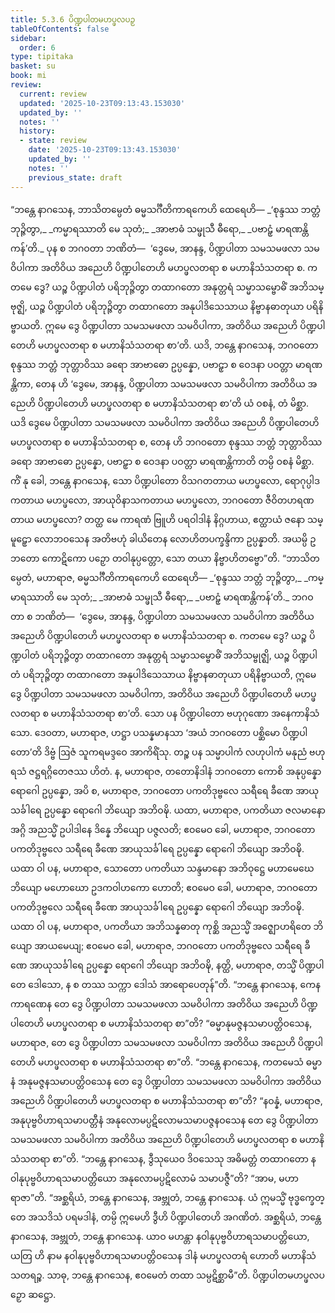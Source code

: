 ```yaml
---
title: 5.3.6 ပိဏ္ဍပါတမဟပ္ဖလပဉှ
tableOfContents: false
sidebar:
  order: 6
type: tipitaka
basket: su
book: mi
review:
  current: review
  updated: '2025-10-23T09:13:43.153030'
  updated_by: ''
  notes: ''
  history:
  - state: review
    date: '2025-10-23T09:13:43.153030'
    updated_by: ''
    notes: ''
    previous_state: draft
---
```



<ReviewStatus review={frontmatter.review} showDetails={true} />

<HypothesisAnnotation frontmatter={frontmatter} />

<DynamicBreadcrumb />

<Division number="143" book="mi" e="ch" v="28">

<Paragraph number="798" book="mi">
“ဘန္တေ နာဂသေန, ဘာသိတမ္ပေတံ ဓမ္မသင်္ဂီတိကာရကေဟိ ထေရေဟိ—
</Paragraph>

<Paragraph number="799" type="verses" book="mi">
_‘စုန္ဒဿ ဘတ္တံ ဘုဉ္ဇိတွာ,_  
_ကမ္မာရဿာတိ မေ သုတံ;_  
_အာဗာဓံ သမ္ဖုသီ ဓီရော,_  
_ပဗာဠှံ မာရဏန္တိကန်’တိ._  

</Paragraph>

<Paragraph number="800" book="mi">
ပုန စ ဘဂဝတာ ဘဏိတံ—  ‘ဒွေမေ, အာနန္ဒ, ပိဏ္ဍပါတာ သမသမဖလာ သမဝိပါကာ အတိဝိယ အညေဟိ ပိဏ္ဍပါတေဟိ မဟပ္ဖလတရာ စ မဟာနိသံသတရာ စ. ကတမေ ဒွေ? ယဉ္စ ပိဏ္ဍပါတံ ပရိဘုဉ္ဇိတွာ တထာဂတော အနုတ္တရံ သမ္မာသမ္ဗောဓိံ အဘိသမ္ဗုဇ္ဈိ, ယဉ္စ ပိဏ္ဍပါတံ ပရိဘုဉ္ဇိတွာ တထာဂတော အနုပါဒိသေသာယ နိဗ္ဗာနဓာတုယာ ပရိနိဗ္ဗာယတိ. ဣမေ ဒွေ ပိဏ္ဍပါတာ သမသမဖလာ သမဝိပါကာ, အတိဝိယ အညေဟိ ပိဏ္ဍပါတေဟိ မဟပ္ဖလတရာ စ မဟာနိသံသတရာ စာ’တိ. ယဒိ, ဘန္တေ နာဂသေန, ဘဂဝတော စုန္ဒဿ ဘတ္တံ ဘုတ္တာဝိဿ ခရော အာဗာဓော ဥပ္ပန္နော, ပဗာဠှာ စ ဝေဒနာ ပဝတ္တာ မာရဏန္တိကာ, တေန ဟိ ‘ဒွေမေ, အာနန္ဒ, ပိဏ္ဍပါတာ သမသမဖလာ သမဝိပါကာ အတိဝိယ အညေဟိ ပိဏ္ဍပါတေဟိ မဟပ္ဖလတရာ စ မဟာနိသံသတရာ စာ’တိ ယံ ဝစနံ, တံ မိစ္ဆာ. ယဒိ ဒွေမေ ပိဏ္ဍပါတာ သမသမဖလာ သမဝိပါကာ အတိဝိယ အညေဟိ ပိဏ္ဍပါတေဟိ မဟပ္ဖလတရာ စ မဟာနိသံသတရာ စ, တေန ဟိ ဘဂဝတော စုန္ဒဿ ဘတ္တံ ဘုတ္တာဝိဿ ခရော အာဗာဓော ဥပ္ပန္နော, ပဗာဠှာ စ ဝေဒနာ ပဝတ္တာ မာရဏန္တိကာတိ တမ္ပိ ဝစနံ မိစ္ဆာ. ကိံ နု ခေါ, ဘန္တေ နာဂသေန, သော ပိဏ္ဍပါတော ဝိသဂတတာယ မဟပ္ဖလော, ရောဂုပ္ပါဒကတာယ မဟပ္ဖလော, အာယုဝိနာသကတာယ မဟပ္ဖလော, ဘဂဝတော ဇီဝိတဟရဏတာယ မဟပ္ဖလော? တတ္ထ မေ ကာရဏံ ဗြူဟိ ပရဝါဒါနံ နိဂ္ဂဟာယ, ဧတ္ထာယံ ဇနော သမ္မူဠှော လောဘဝသေန အတိဗဟုံ ခါယိတေန လောဟိတပက္ခန္ဒိကာ ဥပ္ပန္နာတိ. အယမ္ပိ ဥဘတော ကောဋိကော ပဉှော တဝါနုပ္ပတ္တော, သော တယာ နိဗ္ဗာဟိတဗ္ဗော”တိ.
</Paragraph>

<Paragraph number="801" book="mi">
“ဘာသိတမ္ပေတံ, မဟာရာဇ, ဓမ္မသင်္ဂီတိကာရကေဟိ ထေရေဟိ—
</Paragraph>

<Paragraph number="802" type="verses" book="mi">
_‘စုန္ဒဿ ဘတ္တံ ဘုဉ္ဇိတွာ,_  
_ကမ္မာရဿာတိ မေ သုတံ;_  
_အာဗာဓံ သမ္ဖုသီ ဓီရော,_  
_ပဗာဠှံ မာရဏန္တိကန်’တိ._  

</Paragraph>

<Paragraph number="803" book="mi">
ဘဂဝတာ စ ဘဏိတံ—  ‘ဒွေမေ, အာနန္ဒ, ပိဏ္ဍပါတာ သမသမဖလာ သမဝိပါကာ အတိဝိယ အညေဟိ ပိဏ္ဍပါတေဟိ မဟပ္ဖလတရာ စ မဟာနိသံသတရာ စ. ကတမေ ဒွေ? ယဉ္စ ပိဏ္ဍပါတံ ပရိဘုဉ္ဇိတွာ တထာဂတော အနုတ္တရံ သမ္မာသမ္ဗောဓိံ အဘိသမ္ဗုဇ္ဈိ, ယဉ္စ ပိဏ္ဍပါတံ ပရိဘုဉ္ဇိတွာ တထာဂတော အနုပါဒိသေသာယ နိဗ္ဗာနဓာတုယာ ပရိနိဗ္ဗာယတိ, ဣမေ ဒွေ ပိဏ္ဍပါတာ သမသမဖလာ သမဝိပါကာ, အတိဝိယ အညေဟိ ပိဏ္ဍပါတေဟိ မဟပ္ဖလတရာ စ မဟာနိသံသတရာ စာ’တိ.
</Paragraph>

<Paragraph number="804" book="mi">
သော ပန ပိဏ္ဍပါတော ဗဟုဂုဏော အနေကာနိသံသော. ဒေဝတာ, မဟာရာဇ, ဟဋ္ဌာ ပသန္နမာနသာ ‘အယံ ဘဂဝတော ပစ္ဆိမော ပိဏ္ဍပါတော’တိ ဒိဗ္ဗံ ဩဇံ သူကရမဒ္ဒဝေ အာကိရိံသု. တဉ္စ ပန သမ္မာပါကံ လဟုပါကံ မနုညံ ဗဟုရသံ ဇဋ္ဌရဂ္ဂိတေဇဿ ဟိတံ. န, မဟာရာဇ, တတောနိဒါနံ ဘဂဝတော ကောစိ အနုပ္ပန္နော ရောဂေါ ဥပ္ပန္နော, အပိ စ, မဟာရာဇ, ဘဂဝတော ပကတိဒုဗ္ဗလေ သရီရေ ခီဏေ အာယုသင်္ခါရေ ဥပ္ပန္နော ရောဂေါ ဘိယျော အဘိဝဍ္ဎိ.
</Paragraph>

<Paragraph number="805" book="mi">
ယထာ, မဟာရာဇ, ပကတိယာ ဇလမာနော အဂ္ဂိ အညသ္မိံ ဥပါဒါနေ ဒိန္နေ ဘိယျော ပဇ္ဇလတိ; ဧဝမေဝ ခေါ, မဟာရာဇ, ဘဂဝတော ပကတိဒုဗ္ဗလေ သရီရေ ခီဏေ အာယုသင်္ခါရေ ဥပ္ပန္နော ရောဂေါ ဘိယျော အဘိဝဍ္ဎိ.
</Paragraph>

<Paragraph number="806" book="mi">
ယထာ ဝါ ပန, မဟာရာဇ, သောတော ပကတိယာ သန္ဒမာနော အဘိဝုဋ္ဌေ မဟာမေဃေ ဘိယျော မဟောဃော ဥဒကဝါဟကော ဟောတိ; ဧဝမေဝ ခေါ, မဟာရာဇ, ဘဂဝတော ပကတိဒုဗ္ဗလေ သရီရေ ခီဏေ အာယုသင်္ခါရေ ဥပ္ပန္နော ရောဂေါ ဘိယျော အဘိဝဍ္ဎိ.
</Paragraph>

<Paragraph number="807" book="mi">
ယထာ ဝါ ပန, မဟာရာဇ, ပကတိယာ အဘိသန္နဓာတု ကုစ္ဆိ အညသ္မိံ အဇ္ဈောဟရိတေ ဘိယျော အာယမေယျ; ဧဝမေဝ ခေါ, မဟာရာဇ, ဘဂဝတော ပကတိဒုဗ္ဗလေ သရီရေ ခီဏေ အာယုသင်္ခါရေ ဥပ္ပန္နော ရောဂေါ ဘိယျော အဘိဝဍ္ဎိ, နတ္ထိ, မဟာရာဇ, တသ္မိံ ပိဏ္ဍပါတေ ဒေါသော, န စ တဿ သက္ကာ ဒေါသံ အာရောပေတုန်”တိ.
</Paragraph>

<Paragraph number="808" book="mi">
“ဘန္တေ နာဂသေန, ကေန ကာရဏေန တေ ဒွေ ပိဏ္ဍပါတာ သမသမဖလာ သမဝိပါကာ အတိဝိယ အညေဟိ ပိဏ္ဍပါတေဟိ မဟပ္ဖလတရာ စ မဟာနိသံသတရာ စာ”တိ? “ဓမ္မာနုမဇ္ဇနသမာပတ္တိဝသေန, မဟာရာဇ, တေ ဒွေ ပိဏ္ဍပါတာ သမသမဖလာ သမဝိပါကာ အတိဝိယ အညေဟိ ပိဏ္ဍပါတေဟိ မဟပ္ဖလတရာ စ မဟာနိသံသတရာ စာ”တိ.
</Paragraph>

<Paragraph number="809" book="mi">
“ဘန္တေ နာဂသေန, ကတမေသံ ဓမ္မာနံ အနုမဇ္ဇနသမာပတ္တိဝသေန တေ ဒွေ ပိဏ္ဍပါတာ သမသမဖလာ သမဝိပါကာ အတိဝိယ အညေဟိ ပိဏ္ဍပါတေဟိ မဟပ္ဖလတရာ စ မဟာနိသံသတရာ စာ”တိ? “နဝန္နံ, မဟာရာဇ, အနုပုဗ္ဗဝိဟာရသမာပတ္တီနံ အနုလောမပ္ပဋိလောမသမာပဇ္ဇနဝသေန တေ ဒွေ ပိဏ္ဍပါတာ သမသမဖလာ သမဝိပါကာ အတိဝိယ အညေဟိ ပိဏ္ဍပါတေဟိ မဟပ္ဖလတရာ စ မဟာနိသံသတရာ စာ”တိ.
</Paragraph>

<Paragraph number="810" book="mi">
“ဘန္တေ နာဂသေန, ဒွီသုယေဝ ဒိဝသေသု အဓိမတ္တံ တထာဂတော နဝါနုပုဗ္ဗဝိဟာရသမာပတ္တိယော အနုလောမပ္ပဋိလောမံ သမာပဇ္ဇီ”တိ? “အာမ, မဟာရာဇာ”တိ.
</Paragraph>

<Paragraph number="811" book="mi">
“အစ္ဆရိယံ, ဘန္တေ နာဂသေန, အဗ္ဘုတံ, ဘန္တေ နာဂသေန. ယံ ဣမသ္မိံ ဗုဒ္ဓက္ခေတ္တေ အသဒိသံ ပရမဒါနံ, တမ္ပိ ဣမေဟိ ဒွီဟိ ပိဏ္ဍပါတေဟိ အဂဏိတံ. အစ္ဆရိယံ, ဘန္တေ နာဂသေန, အဗ္ဘုတံ, ဘန္တေ နာဂသေန. ယာဝ မဟန္တာ နဝါနုပုဗ္ဗဝိဟာရသမာပတ္တိယော, ယတြ ဟိ နာမ နဝါနုပုဗ္ဗဝိဟာရသမာပတ္တိဝသေန ဒါနံ မဟပ္ဖလတရံ ဟောတိ မဟာနိသံသတရဉ္စ. သာဓု, ဘန္တေ နာဂသေန, ဧဝမေတံ တထာ သမ္ပဋိစ္ဆာမီ”တိ.

</Paragraph>
</Division>

<Paragraph number="812" type="center" book="mi">
ပိဏ္ဍပါတမဟပ္ဖလပဉှော ဆဋ္ဌော.
</Paragraph>